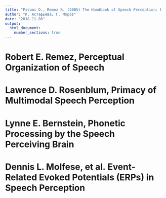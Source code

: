 ```yaml
---
title: "Pisoni D., Remez R. (2005) The Handbook of Speech Perception: Part I Sensing Speech"
author: "И. Астафьева, Г. Мороз"
date: "2018.11.08"
output: 
  html_document:
    number_sections: true
---
```


# Robert E. Remez, Perceptual Organization of Speech
# Lawrence D. Rosenblum, Primacy of Multimodal Speech Perception
# Lynne E. Bernstein, Phonetic Processing by the Speech Perceiving Brain
# Dennis L. Molfese, et al. Event-Related Evoked Potentials (ERPs) in Speech Perception
